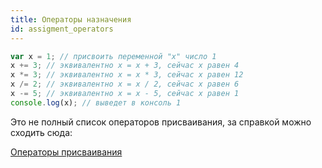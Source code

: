 ```yaml
---
title: Операторы назначения
id: assigment_operators
---
```


```jsx
var x = 1; // присвоить переменной "x" число 1
x += 3; // эквивалентно x = x + 3, сейчас x равен 4
x *= 3; // эквивалентно x = x * 3, сейчас x равен 12
x /= 2; // эквивалентно x = x / 2, сейчас x равен 6
x -= 5; // эквивалентно x = x - 5, сейчас x равен 1
console.log(x); // выведет в консоль 1
```

Это не полный список операторов присваивания, за справкой можно сходить сюда:

[Операторы присваивания](https://cutt.ly/QiIJN)
